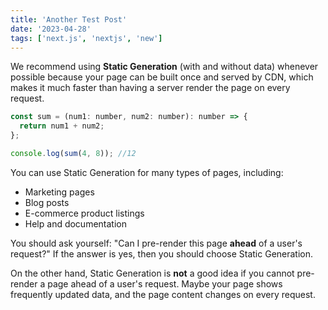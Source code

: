 ```yaml
---
title: 'Another Test Post'
date: '2023-04-28'
tags: ['next.js', 'nextjs', 'new']
---
```


<CustomImage
  src='https://raw.githubusercontent.com/JerryDoran/remote-mdx-blog-manager/main/images/random-numbers.jpeg'
  alt='generate random numbers with javascript'
/>

We recommend using **Static Generation** (with and without data) whenever possible because your page can be built once and served by CDN, which makes it much faster than having a server render the page on every request.

```js
const sum = (num1: number, num2: number): number => {
  return num1 + num2;
};

console.log(sum(4, 8)); //12
```

You can use Static Generation for many types of pages, including:

- Marketing pages
- Blog posts
- E-commerce product listings
- Help and documentation

You should ask yourself: "Can I pre-render this page **ahead** of a user's request?" If the answer is yes, then you should choose Static Generation.

On the other hand, Static Generation is **not** a good idea if you cannot pre-render a page ahead of a user's request. Maybe your page shows frequently updated data, and the page content changes on every request.

